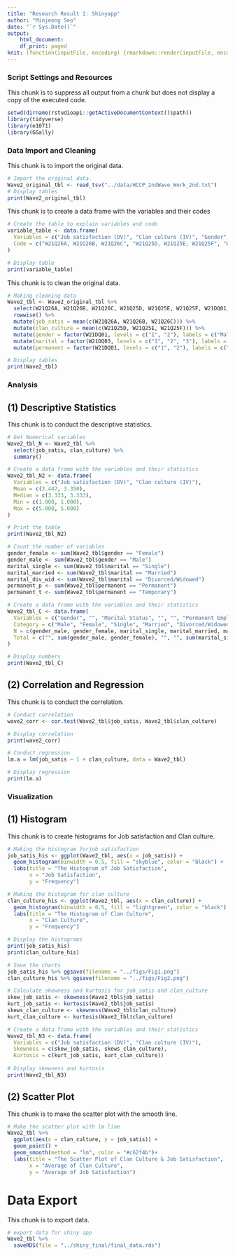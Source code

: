 ```yaml
---
title: "Research Result 1: Shinyapp"
author: "Minjeong Seo"
date: "`r Sys.Date()`"
output: 
    html_document:
    df_print: paged
knit: (function(inputFile, encoding) {rmarkdown::render(inputFile, encoding = encoding, output_dir = "../out") })
---
```


### Script Settings and Resources
This chunk is to suppress all output from a chunk but does not display a copy of the executed code.
```r
setwd(dirname(rstudioapi::getActiveDocumentContext()$path))
library(tidyverse)
library(e1071)
library(GGally)
```

### Data Import and Cleaning
This chunk is to import the original data.
```r
# Import the original data.
Wave2_original_tbl <- read_tsv("../data/HCCP_2ndWave_Work_2nd.txt")
# Display tables
print(Wave2_original_tbl)
```
This chunk is to create a data frame with the variables and their codes
```r
# Create the table to explain variables and code
variable_table <- data.frame(
  Variables = c("Job satisfaction (DV)", "Clan culture (IV)", "Gender", "Marital Status", "Permanent Employment"),
  Code = c("W21Q26A, W21Q26B, W21Q26C", "W21Q25D, W21Q25E, W21Q25F", "W21DQ01", "W21DQ03", "W21Q28")
)

# Display table
print(variable_table)
```

This chunk is to clean the original data.
```r
# Making cleaning data
Wave2_tbl <- Wave2_original_tbl %>%
  select(W21Q26A, W21Q26B, W21Q26C, W21Q25D, W21Q25E, W21Q25F, W21DQ01, W21DQ03, W21Q28) %>%
  rowwise() %>%
  mutate(job_satis = mean(c(W21Q26A, W21Q26B, W21Q26C))) %>%
  mutate(clan_culture = mean(c(W21Q25D, W21Q25E, W21Q25F))) %>%
  mutate(gender = factor(W21DQ01, levels = c("1", "2"), labels = c("Male", "Female"))) %>%
  mutate(marital = factor(W21DQ03, levels = c("1", "2", "3"), labels = c("Single", "Married", "Divorced/Widowed")))  %>%
  mutate(permanent = factor(W21DQ01, levels = c("1", "2"), labels = c("Permanent", "Temporary")))

# Display tables
print(Wave2_tbl)
```

### Analysis
## (1) Descriptive Statistics
This chunk is to conduct the descriptive statistics.
```r
# Get Numerical variables 
Wave2_tbl_N <- Wave2_tbl %>%
  select(job_satis, clan_culture) %>%
  summary()

# Create a data frame with the variables and their statistics
Wave2_tbl_N2 <- data.frame(
  Variables = c("Job satisfaction (DV)", "Clan culture (IV)"),
  Mean = c(3.447, 3.350),
  Median = c(3.333, 3.333),
  Min = c(1.000, 1.000),
  Max = c(5.000, 5.000)
)

# Print the table
print(Wave2_tbl_N2)

# Count the number of variables
gender_female <- sum(Wave2_tbl$gender == "Female") 
gender_male <- sum(Wave2_tbl$gender == "Male")
marital_single <- sum(Wave2_tbl$marital == "Single")
marital_married <- sum(Wave2_tbl$marital == "Married")
marital_div_wid <- sum(Wave2_tbl$marital == "Divorced/Widowed")
permanent_p <- sum(Wave2_tbl$permanent == "Permanent")
permanent_t <- sum(Wave2_tbl$permanent == "Temporary")

# Create a data frame with the variables and their statistics
Wave2_tbl_C <- data.frame(
  Variables = c("Gender", "", "Marital Status", "", "", "Permanent Employment", ""),
  Category = c("Male", "Female", "Single", "Married", "Divorced/Widowed", "Permanent", "Temporary"),
  N = c(gender_male, gender_female, marital_single, marital_married, marital_div_wid, permanent_p, permanent_t),
  Total = c("", sum(gender_male, gender_female), "", "", sum(marital_single, marital_married, marital_div_wid), "", sum(permanent_p, permanent_t))
)

# Display numbers
print(Wave2_tbl_C)
```

## (2) Correlation and Regression
This chunk is to conduct the correlation.
```r
# Conduct correlation
wave2_corr <- cor.test(Wave2_tbl$job_satis, Wave2_tbl$clan_culture)

# Display correlation
print(wave2_corr)

# Conduct regression
lm.a = lm(job_satis ~ 1 + clan_culture, data = Wave2_tbl)

# Display regression
print(lm.a)
```

### Visualization
## (1) Histogram
This chunk is to create histograms for Job satisfaction and Clan culture.
```r
# Making the histogram forjob satisfaction
job_satis_his <- ggplot(Wave2_tbl, aes(x = job_satis)) +
  geom_histogram(binwidth = 0.5, fill = "skyblue", color = "black") +
  labs(title = "The Histogram of Job Satisfaction",
       x = "Job Satisfaction",
       y = "Frequency")

# Making the histogram for clan culture
clan_culture_his <- ggplot(Wave2_tbl, aes(x = clan_culture)) +
  geom_histogram(binwidth = 0.5, fill = "lightgreen", color = "black") +
  labs(title = "The Histogram of Clan Culture",
       x = "Clan Culture",
       y = "Frequency")

# Display the histograms
print(job_satis_his)
print(clan_culture_his)

# Save the charts
job_satis_his %>% ggsave(filename = "../figs/Fig1.png")
clan_culture_his %>% ggsave(filename = "../figs/Fig2.png")

# Calculate skewness and kurtosis for job_satis and clan_culture
skew_job_satis <- skewness(Wave2_tbl$job_satis)
kurt_job_satis <- kurtosis(Wave2_tbl$job_satis)
skews_clan_culture <- skewness(Wave2_tbl$clan_culture)
kurt_clan_culture <- kurtosis(Wave2_tbl$clan_culture)

# Create a data frame with the variables and their statistics
Wave2_tbl_N3 <- data.frame(
  Variables = c("Job satisfaction (DV)", "Clan culture (IV)"),
  Skewness = c(skew_job_satis, skews_clan_culture),
  Kurtosis = c(kurt_job_satis, kurt_clan_culture))
  
# Display skewness and kurtosis
print(Wave2_tbl_N3)
```

## (2) Scatter Plot
This chunk is to make the scatter plot with the smooth line. 
```r
# Make the scatter plot with lm line
Wave2_tbl %>%
  ggplot(aes(x = clan_culture, y = job_satis)) +
  geom_point() +
  geom_smooth(method = "lm", color = "#c62f4b")+
  labs(title = "The Scatter Plot of Clan Culture & Job Satisfaction",
       x = "Average of Clan Culture", 
       y = "Average of Job Satisfaction")
```

# **Data Export**
This chunk is to export data. 
```r
# export data for shiny app
Wave2_tbl %>% 
  saveRDS(file = "../shiny_final/final_data.rds")
```